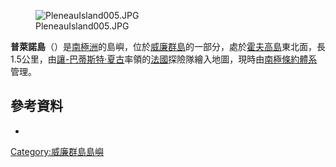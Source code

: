 [[Image:PleneauIsland005.JPG|thumb]]

{{coord|65|6|S|64|3|W|display=title}}

'''普萊諾島'''（{{lang-en|Pleneau Island}}）是[[南極洲|南極洲]]的島嶼，位於[[威廉群島|威廉群島]]的一部分，處於[[霍夫高島|霍夫高島]]東北面，長1.5公里，由[[讓-巴蒂斯特·夏古|讓-巴蒂斯特·夏古]]率領的[[法國|法國]]探險隊繪入地圖，現時由[[南極條約體系|南極條約體系]]管理。

==參考資料==
*{{usgs-gazetteer}}

{{DEFAULTSORT:Pleneau Island}}
[[Category:威廉群島島嶼|Category:威廉群島島嶼]]


{{WilhelmArchipelago-geo-stub}}